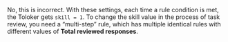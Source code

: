 <Cut title="Have I understood correctly that if I use `set the the skill value = 1` with the `percentage of accepted responses >= 75` and `10 recent values to use`, for every 8 correctly completed tasks out of 10 the Toloker is given 1 skill point?">

No, this is incorrect. With these settings, each time a rule condition is met, the Toloker gets `skill = 1`. To change the skill value in the process of task review, you need a “multi-step” rule, which has multiple identical rules with different values of **Total reviewed responses**.

</Cut>